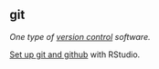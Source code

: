 ## git

<dfn>One type of [version control](#version-control) software.</dfn>

[Set up git and github](https://debruine.github.io/tutorials/git-and-github.html) with RStudio.